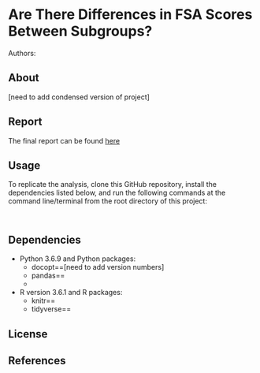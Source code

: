 # Are There Differences in FSA Scores Between Subgroups?

Authors: 


## About
[need to add condensed version of project]

## Report
The final report can be found [here]('doc/report.md')

## Usage
To replicate the analysis, clone this GitHub repository, install the dependencies listed below, and run the following commands at the command line/terminal from the root directory of this project:

```


```

## Dependencies
* Python 3.6.9 and Python packages:
  - docopt==[need to add version numbers]
  - pandas==
  - 
* R version 3.6.1 and R packages:
  - knitr==
  - tidyverse==

## License


## References
